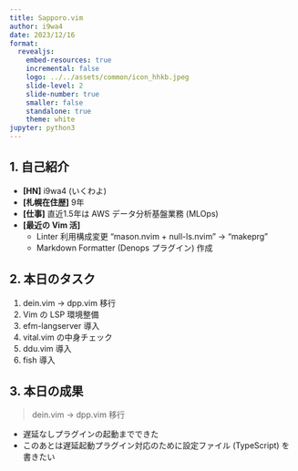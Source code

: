 ```yaml
---
title: Sapporo.vim
author: i9wa4
date: 2023/12/16
format:
  revealjs:
    embed-resources: true
    incremental: false
    logo: ../../assets/common/icon_hhkb.jpeg
    slide-level: 2
    slide-number: true
    smaller: false
    standalone: true
    theme: white
jupyter: python3
---
```


## 1. 自己紹介

- **[HN]** i9wa4 (いくわよ)
- **[札幌在住歴]** 9年
- **[仕事]** 直近1.5年は AWS データ分析基盤業務 (MLOps)
- **[最近の Vim 活]**
    - Linter 利用構成変更 "mason.nvim + null-ls.nvim" -> "makeprg"
    - Markdown Formatter (Denops プラグイン) 作成

## 2. 本日のタスク

1. dein.vim -> dpp.vim 移行
1. Vim の LSP 環境整備
1. efm-langserver 導入
1. vital.vim の中身チェック
1. ddu.vim 導入
1. fish 導入

## 3. 本日の成果

> dein.vim -> dpp.vim 移行

- 遅延なしプラグインの起動までできた
- このあとは遅延起動プラグイン対応のために設定ファイル (TypeScript) を書きたい
